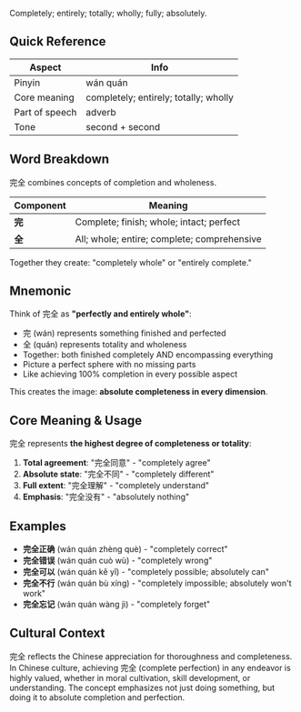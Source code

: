 Completely; entirely; totally; wholly; fully; absolutely.

## Quick Reference

| Aspect         | Info                                  |
| -------------- | ------------------------------------- |
| Pinyin         | wán quán                              |
| Core meaning   | completely; entirely; totally; wholly |
| Part of speech | adverb                                |
| Tone           | second + second                       |

## Word Breakdown

完全 combines concepts of completion and wholeness.

| Component | Meaning                                     |
| --------- | ------------------------------------------- |
| **完**    | Complete; finish; whole; intact; perfect    |
| **全**    | All; whole; entire; complete; comprehensive |

Together they create: "completely whole" or "entirely complete."

## Mnemonic

Think of 完全 as **"perfectly and entirely whole"**:

- 完 (wán) represents something finished and perfected
- 全 (quán) represents totality and wholeness
- Together: both finished completely AND encompassing everything
- Picture a perfect sphere with no missing parts
- Like achieving 100% completion in every possible aspect

This creates the image: **absolute completeness in every dimension**.

## Core Meaning & Usage

完全 represents **the highest degree of completeness or totality**:

1. **Total agreement**: "完全同意" - "completely agree"
2. **Absolute state**: "完全不同" - "completely different"
3. **Full extent**: "完全理解" - "completely understand"
4. **Emphasis**: "完全没有" - "absolutely nothing"

## Examples

- **完全正确** (wán quán zhèng què) - "completely correct"
- **完全错误** (wán quán cuò wù) - "completely wrong"
- **完全可以** (wán quán kě yǐ) - "completely possible; absolutely can"
- **完全不行** (wán quán bù xíng) - "completely impossible; absolutely won't work"
- **完全忘记** (wán quán wàng jì) - "completely forget"

## Cultural Context

完全 reflects the Chinese appreciation for thoroughness and completeness. In Chinese culture,
achieving 完全 (complete perfection) in any endeavor is highly valued, whether in moral cultivation,
skill development, or understanding. The concept emphasizes not just doing something, but doing it
to absolute completion and perfection.
